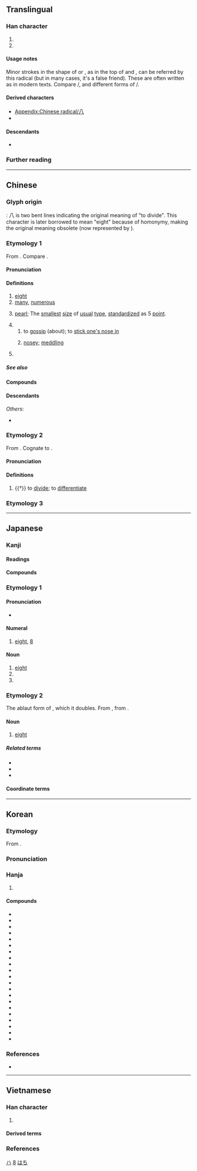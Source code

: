 {{also|入|丷|ハ}}
{{character info}}
{{character info|⼋}}
{{commonscat}}
==Translingual==
{{stroke order|strokes=2}}
{{stroke order|type=animate}}

===Han character===
{{Han char|rn=12|rad=八|as=00|sn=2|four=80000|canj=HO|ids=⿰丿乀(GHT),⿰丿乁(JKV)}}

# {{mul-kangxi radical-def}}
# {{mul-shuowen radical-def|16}}

====Usage notes====
Minor strokes in the shape of {{lang|mul|八}} or {{l|mul|丷}}, as in the top of {{l|mul|𠔉}} and {{l|mul|龹}}, can be referred by this radical (but in many cases, it's a false friend). These are often written as {{l|mul|丷}} in modern texts. Compare {{l|mul|sc=Jpan|卷}}/{{lang|mul|sc=Hans|卷}}, and different forms of {{l|mul|sc=Jpan|鬲}}/{{lang|mul|sc=Hans|鬲}}.

====Derived characters====
* [[Appendix:Chinese radical/八]]
* {{l|mul|[[仈]], [[扒]], [[汃]], [[朳]], [[玐]], [[𭾘]], [[𧈢]], [[𧘋]], [[𧴩]], [[𧺍]], [[趴]], [[釟]]([[𫓥]]), [[𩡩]], [[𩵒]], [[穴]], [[䒔]], [[𩫵]], [[𠔁]]}} <!-- Characters not found in [[Appendix:Chinese radical/八]] -->

====Descendants====
* {{l|ja|ハ}} {{q|[[katakana|Katakana]] character derived from [[man'yōgana]]}}

===Further reading===
{{Han ref|kx=0126.260|dkj=01450|dj=0274.130|hdz=10241.030|uh=516B}}

[[Category:Han characters from which katakana were derived|ハ]]

----

==Chinese==

===Glyph origin===
{{Han etyl}}
{{liushu|ic}}: 八 is two bent lines indicating the original meaning of "to divide". This character is later borrowed to mean "eight" because of homonymy, making the original meaning obsolete (now represented by {{zh-l|*別}}).

===Etymology 1===
{{zh-forms|alt=捌-financial}}
From {{inh|zh|sit-pro|*b-r-gjat ~ b-g-rjat|*b-r-gjat|eight}}. Compare {{cog|bo|བརྒྱད}}.

====Pronunciation====
{{zh-pron
|m=bā
|m_note=bá - a less common tone sandhi variant of 八 when it occurs before a departing-tone character, e.g. {{l|zh|八路}}
|m-s=ba2
|dg=ба1
|c=baat3
|c-t=bat1
|g=bat6
|h=pfs=pat;gd=bad5
|j=bah4
|mb=băi
|md=báik
|mn=xm,qz,jj,tp,lk,sx,km,mg,hc,ph,sg:poeh/zz,zp,kh,tn,tc,yl,pn:peh/ml,jj,zp,tw,pn,sg:pat
|mn_note=poeh/peh - vernacular; pat - literary
|mn-t=boih4
|w=4paq
|x=ba6
|mc=y
|oc=y
|ma=y
|cat=num,n,det
}}

====Definitions====
{{zh-hanzi}}

# [[eight]]
# [[many]], [[numerous]]
# {{lb|zh|printing}} [[pearl]]; The [[smallest]] [[size]] of [[usual]] [[type]], [[standardize]]d as 5 [[point]].
# {{zh-abbrev|八卦}}
## to [[gossip]] (about); to [[stick one's nose in]]
## {{lb|zh|Cantonese}} [[nosey]]; [[meddling]]
##: {{zh-x|八婆|nosey parker; meddling woman|C}}
# {{surname|zh}}

=====See also=====
{{Chinese-numbers}}

====Compounds====
{{zh-der|八角|八寶菜|八達|八辺形|八道|八端|八丁|八幡|八方|八分|八卦|八荒|八角形|八九不離十|八九分|八苦|八面|八千里路雲和月|八橋|八切|八日|八手|八朔|八月|八重|八州|八字髭|間八|一八|亂七八糟|八一五|八二三砲戰|八仙|八仙桌|八位元|八佰伴|八倍體|八八六|八公山|八公山區|八分之一|八分音符|八十|八十天環遊地球|八卦拳|八卦掌|八卦陣|八哥|八哥兒|八哥狗|八國聯軍|八塊腹肌|八天|八婆|八字|八字形|八字方針|八字步|八字沒一撇|八字眉|八字腳|八字還沒一撇|八字鬍|八字鬍鬚|八宿|八宿縣|八寶|八寶山|八岐大蛇|八帶魚|八年|八度|八廓|八廓街|八德|八德市|八成|八戒|八抬大轎|八旗|八旗制度|八會穴|八月之光|八月份|八極拳|八榮八恥|八正道|八步|八步區|八法拳|八爪魚|八珍湯|八目鰻|八級工|八級風|八美|八股|八萬大藏經|八行書|八角床|八角楓|八角茴香|八角街|八路軍|八進制|八道江|八達嶺|八達通|八邊形|八里|八重奏|八開|八面玲瓏|八面體|八音|八音盒|二八|十八|夾七夾八|橫七豎八|王八|雜七雜八|八嶺山|八十壋|八角嶺|八溝|尺八|八彭|陳八字|八字門|八角金盤|八竿子打不著/八竿子打不着|七十瓦上霜，八十不稀奇|八卦山|八聖|倒八|倒八字眉|八賢|八股文|八勢|八西|八堵|八南|正經八百|八一建軍節}}

====Descendants====
{{CJKV||はち|팔|bát}}
''Others'':
* {{desctree|bor=1|tai-pro|*peːtᴰ||eight}}

===Etymology 2===
{{zh-forms}}
From {{inh|zh|sit-pro|*brat ~ prat|*brat|cut apart, cut open}}. Cognate to {{zh-l|別}}.

====Pronunciation====
{{zh-pron
|m=bā
|mc=y
|oc=y
|cat=v
}}

====Definitions====
{{zh-hanzi}}

# {{†}} to [[divide]]; to [[differentiate]]

===Etymology 3===
{{zh-see|捌|v|to know}}

{{zh-cat|Beginning|Eight}}

----

==Japanese==
{{cardinalbox|ja|7|8|9|七|九}}

===Kanji===
{{ja-kanji|grade=1|rs=八00}}

====Readings====
{{ja-readings
|goon=はち
|kanon=はつ
|kun=や-, や-つ, やっ-つ, よう-
|nanori=な, は, はっ, はつ, やち, やつ
}}

====Compounds====
{{col3-u|ja
|{{ja-r|一%八|いち%はつ}}
|{{ja-r|永%字 八%法|^えい%じ ^はっ%ぽう|the [[w:Eight Principles of Yong|Eight Principles of Yong]]}}
|{{ja-r|間%八|かん%ぱち}}
|{{ja-r|尺%八|しゃく%はち}}
|{{ja-r|八%橋|やつ%はち}}
|{{ja-r|八%手|やつ%で}}
|{{ja-r|八%切|やつ%ぎり}}
|{{ja-r|八%角%形|はっ%かっ%けい|octagon}}
|{{ja-r|八%掛|はっ%かけ}}
|{{ja-r|七%転%八%起|しち%てん% はっ%き}}
|{{ja-r|八%九%分|はっ%く%ぶ}}
|{{ja-r|四%苦%八%苦|し%く% はっ%く}}
|{{ja-r|八%苦|はっ%く}}
|{{ja-r|八%卦|はっ%け}}
|{{ja-r|八%月|はち%がつ|August}}
|{{ja-r|八%紘|はっ%こう}}
|{{ja-r|八%荒|はっ%こう}}
|{{ja-r|八%朔|はっ%さく}}
|{{ja-r|八%字%髭|はち%じ%ひげ}}
|{{ja-r|八%州|はっ%しょう}}
|{{ja-r|八%重|や%え}}
|{{ja-r|八%丈|はち%じょう}}
|{{ja-r|八%丈%島|はち%じょう%じま}}
|{{ja-r|八%達|はっ%たつ}}
|{{ja-r|八%丁|はっ%しょう}}
|{{ja-r|八%潮%路|や%しお%じ}}
|{{ja-r|七%転%八%倒|しち%てん%-ばっ%とう}}
|{{ja-r|八%道|はち%どう}}
|{{ja-r|八%日|よう%か}}
|{{ja-r|八%幡|はち%まん}}
|{{ja-r|八%分|はっ%ぷん}}
|{{ja-r|八%辺%形|はち%へん%げい|octagon}}
|{{ja-r|八%宝%菜|はっ%ぽう%さい}}
|{{ja-r|八%方|はっ%ぽう}}
|{{ja-r|八%面|はち%めん}}
}}

===Etymology 1===

====Pronunciation====
{{ja-kanjitab|はち|yomi=k}}
{{swp|lang=ja}}
{{ja-pron|はち|y=k|acc=1}}
* {{audio|ja|Ja-8-hachi.ogg|Audio}}

====Numeral====
{{ja-pos|numeral|はち}}

# [[eight]], [[8]]

====Noun====
{{ja-noun|はち}}

# [[eight]]
# {{short for|ja|八の[[字]]}}
# {{short for|ja|八兵衛}}

===Etymology 2===
The ablaut form of {{m|ja|四||four|tr=yo}}, which it doubles. From {{inh|ja|ojp|八|tr=ya}}, from {{inh|ojp|jpx-pro|*ya}}.

====Noun====
{{ja-noun|や}}

# [[eight]]

=====Related terms=====
* {{ja-r|八つ|やつ}}
* {{ja-r|嘘っ八|うそっぱち}}
* {{ja-r|一か八か|いちかばちか}}

====Coordinate terms====
{{japanese number}}

[[Category:Japanese numeral symbols|8]]
[[Category:ja:Eight|はち]]

----

==Korean==
{{number box|ko|8}}

===Etymology===
From {{der|ko|ltc|sort=팔|-}} {{ltc-l|八}}. 
{{hanja-ety
|dk={{okm-l|바ᇙ〮|pálq|link=no}}
|m={{okm-l|팔|phál}}
|mh={{okm-l|여듧|yètùlp}}
|ml=雜語#하34A
|m3={{okm-l|팔|phal}}
|m3h={{okm-l|여ᄃᆞᆲ|yetolp}}
}}
===Pronunciation===
{{ko-hanja-pron|팔}}

===Hanja===
{{ko-hanja-search}}
{{ko-hanja|여덟|팔}}

# {{hanja form of|팔|[[eight]]}}

====Compounds====
{{der-top3|Compounds}}
* {{ko-l|팔방|八方}}
* {{ko-l|팔자|八字}}
* {{ko-l|팔식|八識}}
* {{ko-l|팔고|八苦}}
* {{ko-l|팔순|八旬}}
* {{ko-l|팔팔십|達八十}}
* {{ko-l|팔불용|八不用}}
* {{ko-l|칠전팔기|七顚八起}}
* {{ko-l|십중팔구|十中八九}}
* {{ko-l|팔방미인|八方美人}}
* {{ko-l|백팔번뇌|百八煩惱}}
* {{ko-l|사고팔고|四苦八苦}}
* {{ko-l|팔면육비|八面六臂}}
* {{ko-l|사각팔방|四角八方}}
* {{ko-l|관동팔경|關東八景}}
* {{ko-l|사통팔달|四通八達}}
* {{ko-l|이팔청춘|二八靑春}}
* {{ko-l|구산팔해|九山八海}}
* {{ko-l|십상팔구|十常八九}}
* {{ko-l|사방팔방|四方八方}}
* {{ko-l|사주팔자|四柱八字}}
{{der-bottom}}

===References===
* {{R:hanjadoc|656}}

----

==Vietnamese==

===Han character===
{{vi-readings
|hanviet=bát-tdcndg;tdcntd;gdhn
|phienthiet=
|nom=bát-tdcndg;tdcntd, bắt-tdcndg;gdhn, bớt-tdcndg
}}

# {{rfdef|vi|sort=八00}}

====Derived terms====
{{der3|vi
|{{vi-l|八角|bát giác|}}
|{{vi-l|八卦|bát quái|}}
|{{vi-l|八音|bát âm|}}
|{{vi-l|八極拳|bát cực quyền|}}
}}

===References===
<references/>

[[Category:CJKV radicals| ]]